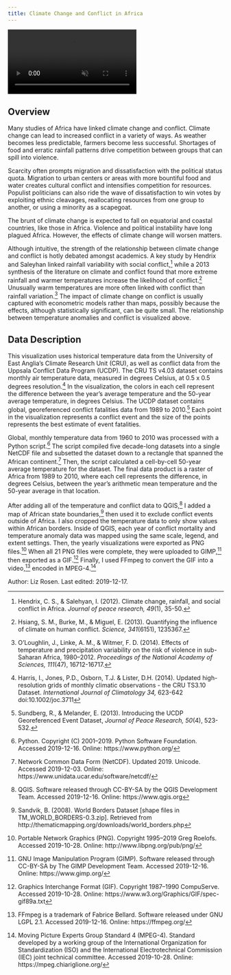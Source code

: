 ```yaml
---
title: Climate Change and Conflict in Africa
---
```


<!-- VIDEO ON LOOP: see styles.css for formatting -->
<div class="video-fr-wrapper">
  <video id="rosenvideo" controls preload="true" autoplay loop muted>
    <source src="https://drdavis.space/teaching/ds/sdd/media/2019/12/africa.mp4" type="video/mp4" >
  </video>
</div>

## Overview
Many studies of Africa have linked climate change and conflict.
Climate change can lead to increased conflict in a variety of ways.
As weather becomes less predictable, farmers become less successful.
Shortages of food and erratic rainfall patterns drive competition between groups that can spill into violence.

Scarcity often prompts migration and dissatisfaction with the political status quota.
Migration to urban centers or areas with more bountiful food and water creates cultural conflict and intensifies competition for resources.
Populist politicians can also ride the wave of dissatisfaction to win votes by exploiting ethnic cleavages, reallocating resources from one group to another, or using a minority as a scapegoat.

The brunt of climate change is expected to fall on equatorial and coastal countries, like those in Africa.
Violence and political instability have long plagued Africa.
However, the effects of climate change will worsen matters.

Although intuitive, the strength of the relationship between climate change and conflict is hotly debated amongst academics.
A key study by Hendrix and Saleyhan linked rainfall variability with social conflict,[^hendrix] while a 2013 synthesis of the literature on climate and conflict found that more extreme rainfall and warmer temperatures increase the likelihood of conflict.[^hsiang]
Unusually warm temperatures are more often linked with conflict than rainfall variation.[^olo]
The impact of climate change on conflict is usually captured with econometric models rather than maps, possibly because the effects, although statistically significant, can be quite small.
The relationship between temperature anomalies and conflict is visualized above.

## Data Description
This visualization uses historical temperature data from the University of East Anglia's Climate Research Unit (CRU), as well as conflict data from the Uppsala Conflict Data Program (UCDP).
The CRU TS v4.03 dataset contains monthly air temperature data, measured in degrees Celsius, at 0.5 x 0.5 degrees resolution.[^cru]
In the visualization, the colors in each cell represent the difference between the year's average temperature  and the 50-year average temperature, in degrees Celsius.
The UCDP dataset contains global, georeferenced conflict fatalities data from 1989 to 2010.[^ucdp]
Each point in the visualization represents a conflict event and the size of the points represents the best estimate of event fatalities.

Global, monthly temperature data from 1960 to 2010 was processed with a Python script.[^python]
The script compiled five decade-long datasets into a single NetCDF file and subsetted the dataset down to a rectangle that spanned the African continent.[^nc]
Then, the script calculated a cell-by-cell 50-year average temperature for the dataset.
The final data product is a raster of Africa from 1989 to 2010, where each cell represents the difference, in degrees Celsius, between the year's arithmetic mean temperature and the 50-year average in that location.

After adding all of the temperature and conflict data to QGIS,[^qgis] I added a map of African state boundaries,[^boundaries] then used it to exclude conflict events outside of Africa.
I also cropped the temperature data to only show values within African borders.
Inside of QGIS, each year of conflict mortality and temperature anomaly data was mapped using the same scale, legend, and extent settings.
Then, the yearly visualizations were exported as PNG files.[^png]
When all 21 PNG files were complete, they were uploaded to GIMP,[^gimp] then exported as a GIF.[^gif]
Finally, I used FFmpeg to convert the GIF into a video,[^ffmpeg] encoded in MPEG-4.[^mpeg4]

<div class="credit-line">
Author: Liz Rosen.
Last edited: 2019-12-17.
</div>

[^boundaries]: Sandvik, B. (2008). World Borders Dataset [shape files in TM_WORLD_BORDERS-0.3.zip]. Retrieved from http://thematicmapping.org/downloads/world_borders.php
[^cru]: Harris, I., Jones, P.D., Osborn, T.J. & Lister, D.H. (2014). Updated high-resolution grids of monthly climatic observations - the CRU TS3.10 Dataset. *International Journal of Climatology 34,* 623-642
doi:10.1002/joc.3711
[^ffmpeg]: FFmpeg is a trademark of Fabrice Bellard. Software released under GNU LGPL 2.1. Accessed 2019-12-16. Online: https://ffmpeg.org/
[^gif]: Graphics Interchange Format (GIF). Copyright 1987--1990 CompuServe. Accessed 2019-10-28. Online: https://www.w3.org/Graphics/GIF/spec-gif89a.txt
[^gimp]: GNU Image Manipulation Program (GIMP). Software released through CC-BY-SA by The GIMP Development Team. Accessed 2019-12-16. Online: https://www.gimp.org/
[^hendrix]: Hendrix, C. S., & Salehyan, I. (2012). Climate change, rainfall, and social conflict in Africa. *Journal of peace research, 49*(1), 35-50.
[^hsiang]: Hsiang, S. M., Burke, M., & Miguel, E. (2013). Quantifying the influence of climate on human conflict. *Science, 341*(6151), 1235367.
[^mpeg4]: Moving Picture Experts Group Standard 4 (MPEG-4). Standard developed by a working group of the International Organization for Standardization (ISO) and the International Electrotechnical Commission (IEC) joint technical committee. Accessed 2019-10-28. Online: https://mpeg.chiariglione.org/
[^nc]: Network Common Data Form (NetCDF). Updated 2019. Unicode. Accessed 2019-12-03. Online: https://www.unidata.ucar.edu/software/netcdf/
[^olo]: O’Loughlin, J., Linke, A. M., & Witmer, F. D. (2014). Effects of temperature and precipitation variability on the risk of violence in sub-Saharan Africa, 1980–2012. *Proceedings of the National Academy of Sciences, 111*(47), 16712-16717.
[^png]: Portable Network Graphics (PNG). Copyright 1995--2019 Greg Roelofs. Accessed 2019-10-28. Online: http://www.libpng.org/pub/png/
[^python]: Python. Copyright (C) 2001--2019. Python Software Foundation. Accessed 2019-12-16. Online: https://www.python.org/
[^qgis]: QGIS. Software released through CC-BY-SA by the QGIS Development Team. Accessed 2019-12-16. Online: https://www.qgis.org
[^ucdp]: Sundberg, R., & Melander, E. (2013). Introducing the UCDP Georeferenced Event Dataset, *Journal of Peace Research, 50*(4), 523-532.
